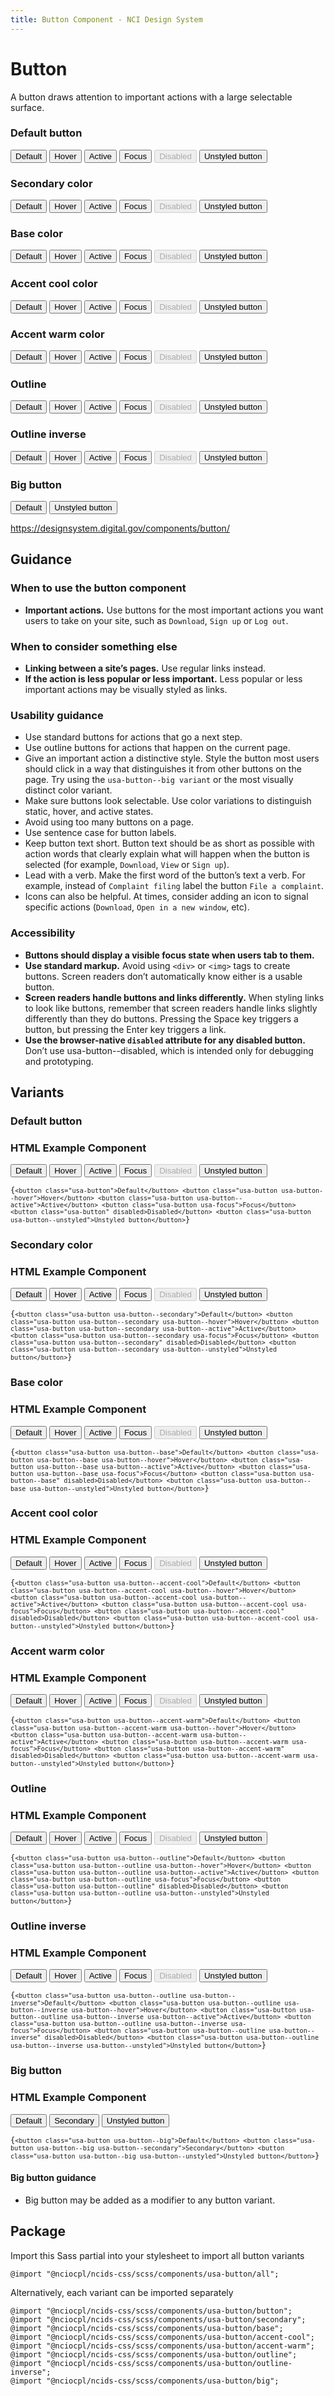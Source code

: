 ```yaml
---
title: Button Component - NCI Design System
---
```



# Button

A button draws attention to important actions with a large selectable surface.

<div className="bg-base-lightest padding-3">
	<h3 className="margin-bottom-1">Default button</h3>
	<button className="usa-button">Default</button>
	<button className="usa-button usa-button--hover">Hover</button>
	<button className="usa-button usa-button--active">Active</button>
	<button className="usa-button usa-focus">Focus</button>
	<button className="usa-button" disabled>
		Disabled
	</button>
	<button className="usa-button usa-button--unstyled">Unstyled button</button>
	<h3 className="margin-top-2 margin-bottom-1">Secondary color</h3>
	<button className="usa-button usa-button--secondary">Default</button>
	<button className="usa-button usa-button--secondary usa-button--hover">
		Hover
	</button>
	<button className="usa-button usa-button--secondary usa-button--active">
		Active
	</button>
	<button className="usa-button usa-button--secondary usa-focus">Focus</button>
	<button className="usa-button usa-button--secondary" disabled>
		Disabled
	</button>
	<button className="usa-button usa-button--secondary usa-button--unstyled">
		Unstyled button
	</button>
	<h3 className="margin-top-2 margin-bottom-1">Base color</h3>
	<button className="usa-button usa-button--base">Default</button>
	<button className="usa-button usa-button--base usa-button--hover">
		Hover
	</button>
	<button className="usa-button usa-button--base usa-button--active">
		Active
	</button>
	<button className="usa-button usa-button--base usa-focus">Focus</button>
	<button className="usa-button usa-button--base" disabled>
		Disabled
	</button>
	<button className="usa-button usa-button--base usa-button--unstyled">
		Unstyled button
	</button>
	<h3 className="margin-top-2 margin-bottom-1">Accent cool color</h3>
	<button className="usa-button usa-button--accent-cool">Default</button>
	<button className="usa-button usa-button--accent-cool usa-button--hover">
		Hover
	</button>
	<button className="usa-button usa-button--accent-cool usa-button--active">
		Active
	</button>
	<button className="usa-button usa-button--accent-cool usa-focus">
		Focus
	</button>
	<button className="usa-button usa-button--accent-cool" disabled>
		Disabled
	</button>
	<button className="usa-button usa-button--accent-cool usa-button--unstyled">
		Unstyled button
	</button>
	<h3 className="margin-top-2 margin-bottom-1">Accent warm color</h3>
	<button className="usa-button usa-button--accent-warm">Default</button>
	<button className="usa-button usa-button--accent-warm usa-button--hover">
		Hover
	</button>
	<button className="usa-button usa-button--accent-warm usa-button--active">
		Active
	</button>
	<button className="usa-button usa-button--accent-warm usa-focus">
		Focus
	</button>
	<button className="usa-button usa-button--accent-warm" disabled>
		Disabled
	</button>
	<button className="usa-button usa-button--accent-warm usa-button--unstyled">
		Unstyled button
	</button>
	<h3 className="margin-top-2 margin-bottom-1">Outline</h3>
	<button className="usa-button usa-button--outline">Default</button>
	<button className="usa-button usa-button--outline usa-button--hover">
		Hover
	</button>
	<button className="usa-button usa-button--outline usa-button--active">
		Active
	</button>
	<button className="usa-button usa-button--outline usa-focus">Focus</button>
	<button className="usa-button usa-button--outline" disabled>
		Disabled
	</button>
	<button className="usa-button usa-button--outline usa-button--unstyled">
		Unstyled button
	</button>
	<h3 className="margin-top-2 margin-bottom-1">Outline inverse</h3>
	<div className="bg-base-darkest padding-1" style="max-width: fit-content">
		<button className="usa-button usa-button--outline usa-button--inverse">
			Default
		</button>
		<button className="usa-button usa-button--outline usa-button--inverse usa-button--hover">
			Hover
		</button>
		<button className="usa-button usa-button--outline usa-button--inverse usa-button--active">
			Active
		</button>
		<button className="usa-button usa-button--outline usa-button--inverse usa-focus">
			Focus
		</button>
		<button
			className="usa-button usa-button--outline usa-button--inverse"
			disabled>
			Disabled
		</button>
		<button className="usa-button usa-button--outline usa-button--inverse usa-button--unstyled">
			Unstyled button
		</button>
	</div>
	<h3 className="margin-top-2 margin-bottom-1">Big button</h3>
	<button className="usa-button usa-button--big">Default</button>
	<button className="usa-button usa-button--big usa-button--unstyled">
		Unstyled button
	</button>
</div>

https://designsystem.digital.gov/components/button/

## Guidance

### When to use the button component

- **Important actions.** Use buttons for the most important actions you want users to take on your site, such as `Download`, `Sign up` or `Log out`.

### When to consider something else

- **Linking between a site’s pages.** Use regular links instead.
- **If the action is less popular or less important.** Less popular or less important actions may be visually styled as links.

### Usability guidance

- Use standard buttons for actions that go a next step.
- Use outline buttons for actions that happen on the current page.
- Give an important action a distinctive style. Style the button most users should click in a way that distinguishes it from other buttons on the page. Try using the `usa-button--big variant` or the most visually distinct color variant.
- Make sure buttons look selectable. Use color variations to distinguish static, hover, and active states.
- Avoid using too many buttons on a page.
- Use sentence case for button labels.
- Keep button text short. Button text should be as short as possible with action words that clearly explain what will happen when the button is selected (for example, `Download`, `View` or `Sign up`).
- Lead with a verb. Make the first word of the button’s text a verb. For example, instead of `Complaint filing` label the button `File a complaint`.
- Icons can also be helpful. At times, consider adding an icon to signal specific actions (`Download`, `Open in a new window`, etc).

### Accessibility

- **Buttons should display a visible focus state when users tab to them.**
- **Use standard markup.** Avoid using `<div>` or `<img>` tags to create buttons. Screen readers don’t automatically know either is a usable button.
- **Screen readers handle buttons and links differently.** When styling links to look like buttons, remember that screen readers handle links slightly differently than they do buttons. Pressing the Space key triggers a button, but pressing the Enter key triggers a link.
- **Use the browser-native `disabled` attribute for any disabled button.** Don’t use usa-button--disabled, which is intended only for debugging and prototyping.

## Variants

### Default button

<Tabs label="code">

<TabItem displayText="HTML" id="html">

<h3>HTML Example Component</h3>
<button className="usa-button">Default</button>
<button className="usa-button usa-button--hover">Hover</button>
<button className="usa-button usa-button--active">Active</button>
<button className="usa-button usa-focus">Focus</button>
<button className="usa-button" disabled>
	Disabled
</button>
<button className="usa-button usa-button--unstyled">Unstyled button</button>

<Code className="html">{`
<button class="usa-button">Default</button>
<button class="usa-button usa-button--hover">Hover</button>
<button class="usa-button usa-button--active">Active</button>
<button class="usa-button usa-focus">Focus</button>
<button class="usa-button" disabled>Disabled</button>
<button class="usa-button usa-button--unstyled">Unstyled button</button>
`}</Code>
</TabItem>
</Tabs>

### Secondary color

<Tabs label="code">

<TabItem displayText="HTML" id="html">

<h3>HTML Example Component</h3>
<button className="usa-button usa-button--secondary">Default</button>
<button className="usa-button usa-button--secondary usa-button--hover">
	Hover
</button>
<button className="usa-button usa-button--secondary usa-button--active">
	Active
</button>
<button className="usa-button usa-button--secondary usa-focus">Focus</button>
<button className="usa-button usa-button--secondary" disabled>
	Disabled
</button>
<button className="usa-button usa-button--secondary usa-button--unstyled">
	Unstyled button
</button>

<Code className="html">{`
<button class="usa-button usa-button--secondary">Default</button>
<button class="usa-button usa-button--secondary usa-button--hover">Hover</button>
<button class="usa-button usa-button--secondary usa-button--active">Active</button>
<button class="usa-button usa-button--secondary usa-focus">Focus</button>
<button class="usa-button usa-button--secondary" disabled>Disabled</button>
<button class="usa-button usa-button--secondary usa-button--unstyled">Unstyled button</button>
`}</Code>
</TabItem>
</Tabs>

### Base color

<Tabs label="code">

<TabItem displayText="HTML" id="html">

<h3>HTML Example Component</h3>
<button className="usa-button usa-button--base">Default</button>
<button className="usa-button usa-button--base usa-button--hover">Hover</button>
<button className="usa-button usa-button--base usa-button--active">
	Active
</button>
<button className="usa-button usa-button--base usa-focus">Focus</button>
<button className="usa-button usa-button--base" disabled>
	Disabled
</button>
<button className="usa-button usa-button--base usa-button--unstyled">
	Unstyled button
</button>

<Code className="html">{`
<button class="usa-button usa-button--base">Default</button>
<button class="usa-button usa-button--base usa-button--hover">Hover</button>
<button class="usa-button usa-button--base usa-button--active">Active</button>
<button class="usa-button usa-button--base usa-focus">Focus</button>
<button class="usa-button usa-button--base" disabled>Disabled</button>
<button class="usa-button usa-button--base usa-button--unstyled">Unstyled button</button>
`}</Code>
</TabItem>
</Tabs>

### Accent cool color

<Tabs label="code">

<TabItem displayText="HTML" id="html">

<h3>HTML Example Component</h3>
<button className="usa-button usa-button--accent-cool">Default</button>
<button className="usa-button usa-button--accent-cool usa-button--hover">
	Hover
</button>
<button className="usa-button usa-button--accent-cool usa-button--active">
	Active
</button>
<button className="usa-button usa-button--accent-cool usa-focus">Focus</button>
<button className="usa-button usa-button--accent-cool" disabled>
	Disabled
</button>
<button className="usa-button usa-button--accent-cool usa-button--unstyled">
	Unstyled button
</button>

<Code className="html">{`
<button class="usa-button usa-button--accent-cool">Default</button>
<button class="usa-button usa-button--accent-cool usa-button--hover">Hover</button>
<button class="usa-button usa-button--accent-cool usa-button--active">Active</button>
<button class="usa-button usa-button--accent-cool usa-focus">Focus</button>
<button class="usa-button usa-button--accent-cool" disabled>Disabled</button>
<button class="usa-button usa-button--accent-cool usa-button--unstyled">Unstyled button</button>
`}</Code>
</TabItem>
</Tabs>

### Accent warm color

<Tabs label="code">

<TabItem displayText="HTML" id="html">

<h3>HTML Example Component</h3>
<button className="usa-button usa-button--accent-warm">Default</button>
<button className="usa-button usa-button--accent-warm usa-button--hover">
	Hover
</button>
<button className="usa-button usa-button--accent-warm usa-button--active">
	Active
</button>
<button className="usa-button usa-button--accent-warm usa-focus">Focus</button>
<button className="usa-button usa-button--accent-warm" disabled>
	Disabled
</button>
<button className="usa-button usa-button--accent-warm usa-button--unstyled">
	Unstyled button
</button>

<Code className="html">{`
<button class="usa-button usa-button--accent-warm">Default</button>
<button class="usa-button usa-button--accent-warm usa-button--hover">Hover</button>
<button class="usa-button usa-button--accent-warm usa-button--active">Active</button>
<button class="usa-button usa-button--accent-warm usa-focus">Focus</button>
<button class="usa-button usa-button--accent-warm" disabled>Disabled</button>
<button class="usa-button usa-button--accent-warm usa-button--unstyled">Unstyled button</button>
`}</Code>
</TabItem>
</Tabs>

### Outline

<Tabs label="code">

<TabItem displayText="HTML" id="html">

<h3>HTML Example Component</h3>
<button className="usa-button usa-button--outline">Default</button>
<button className="usa-button usa-button--outline usa-button--hover">
	Hover
</button>
<button className="usa-button usa-button--outline usa-button--active">
	Active
</button>
<button className="usa-button usa-button--outline usa-focus">Focus</button>
<button className="usa-button usa-button--outline" disabled>
	Disabled
</button>
<button className="usa-button usa-button--outline usa-button--unstyled">
	Unstyled button
</button>

<Code className="html">{`
<button class="usa-button usa-button--outline">Default</button>
<button class="usa-button usa-button--outline usa-button--hover">Hover</button>
<button class="usa-button usa-button--outline usa-button--active">Active</button>
<button class="usa-button usa-button--outline usa-focus">Focus</button>
<button class="usa-button usa-button--outline" disabled>Disabled</button>
<button class="usa-button usa-button--outline usa-button--unstyled">Unstyled button</button>
`}</Code>
</TabItem>
</Tabs>

### Outline inverse

<Tabs label="code">

<TabItem displayText="HTML" id="html">

<h3>HTML Example Component</h3>
<div className="bg-base-darkest padding-1" style="max-width: fit-content">
	<button className="usa-button usa-button--outline usa-button--inverse">
		Default
	</button>
	<button className="usa-button usa-button--outline usa-button--inverse usa-button--hover">
		Hover
	</button>
	<button className="usa-button usa-button--outline usa-button--inverse usa-button--active">
		Active
	</button>
	<button className="usa-button usa-button--outline usa-button--inverse usa-focus">
		Focus
	</button>
	<button
		className="usa-button usa-button--outline usa-button--inverse"
		disabled>
		Disabled
	</button>
	<button className="usa-button usa-button--outline usa-button--inverse usa-button--unstyled">
		Unstyled button
	</button>
</div>

<Code className="html">{`
<button class="usa-button usa-button--outline usa-button--inverse">Default</button>
<button class="usa-button usa-button--outline usa-button--inverse usa-button--hover">Hover</button>
<button class="usa-button usa-button--outline usa-button--inverse usa-button--active">Active</button>
<button class="usa-button usa-button--outline usa-button--inverse usa-focus">Focus</button>
<button class="usa-button usa-button--outline usa-button--inverse" disabled>Disabled</button>
<button class="usa-button usa-button--outline usa-button--inverse usa-button--unstyled">Unstyled button</button>
`}</Code>
</TabItem>
</Tabs>

### Big button

<Tabs label="code">

<TabItem displayText="HTML" id="html">
<h3>HTML Example Component</h3>
<button className="usa-button usa-button--big">Default</button>
<button className="usa-button usa-button--big usa-button--secondary">Secondary</button>
<button className="usa-button usa-button--big usa-button--unstyled">Unstyled button</button>

<Code className="html">{`
<button class="usa-button usa-button--big">Default</button>
<button class="usa-button usa-button--big usa-button--secondary">Secondary</button>
<button class="usa-button usa-button--big usa-button--unstyled">Unstyled button</button>
`}</Code>
</TabItem>
</Tabs>

#### Big button guidance

- Big button may be added as a modifier to any button variant.

## Package

Import this Sass partial into your stylesheet to import all button variants

    @import "@nciocpl/ncids-css/scss/components/usa-button/all";

Alternatively, each variant can be imported separately

    @import "@nciocpl/ncids-css/scss/components/usa-button/button";
    @import "@nciocpl/ncids-css/scss/components/usa-button/secondary";
    @import "@nciocpl/ncids-css/scss/components/usa-button/base";
    @import "@nciocpl/ncids-css/scss/components/usa-button/accent-cool";
    @import "@nciocpl/ncids-css/scss/components/usa-button/accent-warm";
    @import "@nciocpl/ncids-css/scss/components/usa-button/outline";
    @import "@nciocpl/ncids-css/scss/components/usa-button/outline-inverse";
    @import "@nciocpl/ncids-css/scss/components/usa-button/big";
